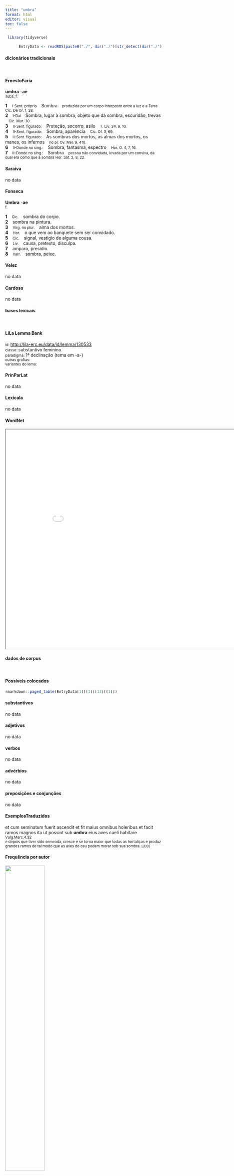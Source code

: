 ```yaml
---
title: "umbra"
format: html
editor: visual
toc: false
---
```



```r
 library(tidyverse) 

      EntryData <- readRDS(paste0("./", dir("./")[str_detect(dir("./"), "_xx117-109-98-114-97xx_.rds")]))

```


#### dicionários tradicionais

&emsp;




::: panel-tabset

#### ErnestoFaria

<b>umbra</b> <b>-ae</b> <br> <small>subs. f.</small> <br> <small></small>   <p> <b>1</b> &ensp; <small>I-Sent. próprio</small> &ensp; Sombra &ensp; <small>produzida por um corpo interposto entre a luz e a Terra Cíc. De Or. 1, 28.</small> <br> <b>2</b> &ensp; <small>I-Daí</small> &ensp; Sombra, lugar à sombra, objeto que dá sombra, escuridão, trevas &ensp; <small>Cíc. Mur. 30.</small> <br> <b>3</b> &ensp; <small>II-Sent. figurado:</small> &ensp; Proteção, socorro, asilo &ensp; <small>T. Lív. 34, 9, 10.</small> <br> <b>4</b> &ensp; <small>II-Sent. figurado:</small> &ensp; Sombra, aparência &ensp; <small>Cíc. Of. 3, 69.</small> <br> <b>5</b> &ensp; <small>II-Sent. figurado:</small> &ensp; As sombras dos mortos, as almas dos mortos, os manes, os infernos &ensp; <small>no pl. Ov. Mel. 9, 410.</small> <br> <b>6</b> &ensp; <small>II-Donde no sing.:</small> &ensp; Sombra, fantasma, espectro &ensp; <small>Hor. O. 4, 7, 16.</small> <br> <b>7</b> &ensp; <small>II-Donde no sing.:</small> &ensp; Sombra &ensp; <small>pessoa não convidada, levada por um conviva, da qual era como que a sombra Hor. Sát. 2, 8, 22.</small> </p>




#### Saraiva

no data




#### Fonseca

<b>Umbra</b> -<b>ae</b> <br> <small>f.</small>   <p> <b>1</b> &ensp; <small>Cic.</small> &ensp; sombra do corpo. <br> <b>2</b> &ensp; sombra na pintura. <br> <b>3</b> &ensp; <small>Virg. no plur.</small> &ensp; alma dos mortos. <br> <b>4</b> &ensp; <small>Hor.</small> &ensp; o que vem ao banquete sem ser convidado. <br> <b>5</b> &ensp; <small>Cic.</small> &ensp; signal, vestigio de alguma cousa. <br> <b>6</b> &ensp; <small>Liv.</small> &ensp; causa, pretexto, disculpa. <br> <b>7</b> &ensp; amparo, presidio. <br> <b>8</b> &ensp; <small>Varr.</small> &ensp; sombra, peixe. </p>




#### Velez

no data




#### Cardoso

no data


:::



#### bases lexicais

&emsp;






::: panel-tabset

#### LiLa Lemma Bank

<small> id: </small> <a href=' http://lila-erc.eu/data/id/lemma/130533 ' target="_blank"> http://lila-erc.eu/data/id/lemma/130533 </a> <br>
<small> classe: </small> substantivo feminino   <br>
<small> paradigma: </small> 1ª declinação (tema em -a-) <br>
<small> outras grafias: </small>  <br>
<small> variantes do lema: </small>  <br>





#### PrinParLat

no data




#### Lexicala

no data




#### WordNet

<iframe width='900' height='700' src='Media/Tree__xx117-109-98-114-97xx__sem_type_lexemes_pt.html'>

</iframe>


:::



#### dados de corpus

&emsp;




::: panel-tabset

#### Possíveis colocados

```r

rmarkdown::paged_table(EntryData[1][[1]][13][[1]])

```


#### substantivos

no data




#### adjetivos

no data




#### verbos

no data




#### advérbios

no data




#### preposições e conjunções

no data


:::



::: panel-tabset

#### ExemplosTraduzidos

<p> et cum seminatum fuerit ascendit et fit maius omnibus holeribus et facit ramos magnos ita ut possint sub <b>umbra</b> eius aves caeli habitare <br> <small> Vulg.Marc.4.32 <br> e depois que tiver sido semeada, cresce e se torna maior que todas as hortaliças e produz grandes ramos de tal modo que as aves do ceu podem morar sob sua sombra. <small> [JDD] </small> </small> </p>





#### Frequência por autor

![](./Media/barchart__xx117-109-98-114-97xx__lemma_BY_author_Frequencies.webp){width=50% fig-alt='This charts plots the frequency of lemma by author_Frequencies. The Vergilius subcorpus registers the highest normalized frequency, with the value of 11.58 and an absolute frequency of 6. The Ovidius subcorpus follows, with a normalized frequency of 6.86 and an absolute frequency of 4. the subcorpus with the least normalized frequency is Caesar with the normalized value of 0 and an absolute freqeuncy of 0. here are all the values: subcorpus: Caesar ; normalized frequency: 0 ; absolute frequency: 0. subcorpus: Cicero ; normalized frequency: 3 ; absolute frequency: 0.186887941989983. subcorpus: Horatius ; normalized frequency: 5 ; absolute frequency: 4.44010301038984. subcorpus: Ovidius ; normalized frequency: 4 ; absolute frequency: 6.86341798215511. subcorpus: Phaedrus ; normalized frequency: 0 ; absolute frequency: 0. subcorpus: Sallustius ; normalized frequency: 0 ; absolute frequency: 0. subcorpus: Seneca ; normalized frequency: 16 ; absolute frequency: 2.98613314421157. subcorpus: Suetonius ; normalized frequency: 0 ; absolute frequency: 0. subcorpus: Tacitus ; normalized frequency: 0 ; absolute frequency: 0. subcorpus: Vergilius ; normalized frequency: 6 ; absolute frequency: 11.5830115830116. subcorpus: Hieronymus ; normalized frequency: 1 ; absolute frequency: 2.24668613794653'}




#### Frequência por gênero

![](./Media/barchart__xx117-109-98-114-97xx__lemma_BY_genre_Frequencies.webp){width=50% fig-alt='This charts plots the frequency of lemma by genre_Frequencies. The Poesia.épica subcorpus registers the highest normalized frequency, with the value of 11.58 and an absolute frequency of 6. The Poesia.trágica subcorpus follows, with a normalized frequency of 9.56 and an absolute frequency of 11. the subcorpus with the least normalized frequency is Prosa.histórica with the normalized value of 0 and an absolute freqeuncy of 0. here are all the values: subcorpus: Prosa.histórica ; normalized frequency: 0 ; absolute frequency: 0. subcorpus: Prosa.filosófica ; normalized frequency: 6 ; absolute frequency: 0.988451590583351. subcorpus: Prosa.oratória ; normalized frequency: 2 ; absolute frequency: 0.192025193705414. subcorpus: Prosa.epistolográfica ; normalized frequency: 0 ; absolute frequency: 0. subcorpus: Poesia.lírica ; normalized frequency: 5 ; absolute frequency: 4.20627576343905. subcorpus: Poesia.didática ; normalized frequency: 4 ; absolute frequency: 3.39299346848757. subcorpus: Poesia.trágica ; normalized frequency: 11 ; absolute frequency: 9.55524669909659. subcorpus: Poesia.épica ; normalized frequency: 6 ; absolute frequency: 11.5830115830116. subcorpus: Prosa.ficcional ; normalized frequency: 1 ; absolute frequency: 2.24668613794653'}




#### Frequência por século

![](./Media/barchart__xx117-109-98-114-97xx__lemma_BY_period_Frequencies.webp){width=50% fig-alt='This charts plots the frequency of lemma by period_Frequencies. The I.d.C. subcorpus registers the highest normalized frequency, with the value of 3.06 and an absolute frequency of 20. The II.d.C. subcorpus follows, with a normalized frequency of 0 and an absolute frequency of 0. the subcorpus with the least normalized frequency is II.d.C. with the normalized value of 0 and an absolute freqeuncy of 0. here are all the values: subcorpus: I.a.C. ; normalized frequency: 14 ; absolute frequency: 0.6516174074936. subcorpus: I.d.C. ; normalized frequency: 20 ; absolute frequency: 3.05950741930549. subcorpus: II.d.C. ; normalized frequency: 0 ; absolute frequency: 0. subcorpus: IV.d.C. ; normalized frequency: 1 ; absolute frequency: 2.24668613794653'}


:::

